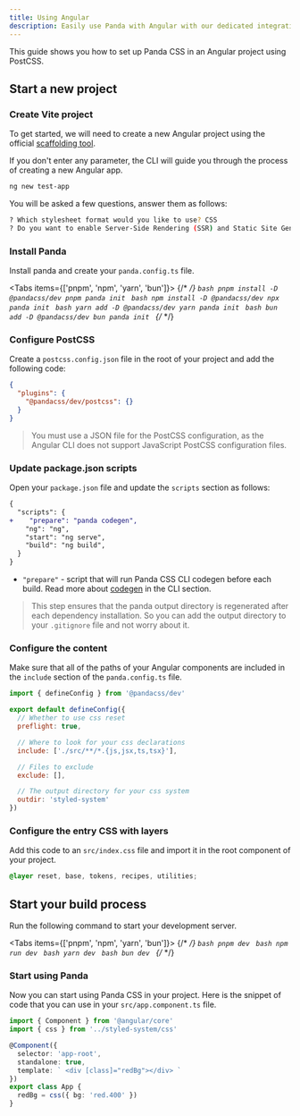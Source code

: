 ```yaml
---
title: Using Angular
description: Easily use Panda with Angular with our dedicated integration.
---
```


This guide shows you how to set up Panda CSS in an Angular project using PostCSS.

## Start a new project

<Steps>

### Create Vite project

To get started, we will need to create a new Angular project using the official
[scaffolding tool](https://angular.dev/tools/cli).

If you don't enter any parameter, the CLI will guide you through the process of creating a new Angular app.

```bash
ng new test-app
```

You will be asked a few questions, answer them as follows:

```bash
? Which stylesheet format would you like to use? CSS
? Do you want to enable Server-Side Rendering (SSR) and Static Site Generation (SSG/Prerendering)? No
```

### Install Panda

Install panda and create your `panda.config.ts` file.

<Tabs items={['pnpm', 'npm', 'yarn', 'bun']}>
  {/* <!-- prettier-ignore-start --> */}
  <Tab>
    ```bash
    pnpm install -D @pandacss/dev
    pnpm panda init
    ```
  </Tab>
  <Tab>
    ```bash
    npm install -D @pandacss/dev
    npx panda init
    ```
  </Tab>
  <Tab>
    ```bash
    yarn add -D @pandacss/dev
    yarn panda init
    ```
  </Tab>
  <Tab>
    ```bash
    bun add -D @pandacss/dev
    bun panda init
    ```
  </Tab>
  {/* <!-- prettier-ignore-end --> */}
</Tabs>

### Configure PostCSS

Create a `postcss.config.json` file in the root of your project and add the following code:

```json filename="postcss.config.json"
{
  "plugins": {
    "@pandacss/dev/postcss": {}
  }
}
```

> You must use a JSON file for the PostCSS configuration, as the Angular CLI does not support JavaScript PostCSS
> configuration files.

### Update package.json scripts

Open your `package.json` file and update the `scripts` section as follows:

```diff {3} filename="package.json"
{
  "scripts": {
+    "prepare": "panda codegen",
    "ng": "ng",
    "start": "ng serve",
    "build": "ng build",
  }
}
```

- `"prepare"` - script that will run Panda CSS CLI codegen before each build. Read more about
  [codegen](/docs/references/cli#panda-codegen) in the CLI section.

> This step ensures that the panda output directory is regenerated after each dependency installation. So you can add
> the output directory to your `.gitignore` file and not worry about it.

### Configure the content

Make sure that all of the paths of your Angular components are included in the `include` section of the
`panda.config.ts` file.

```js {8, 17} filename="panda.config.ts"
import { defineConfig } from '@pandacss/dev'

export default defineConfig({
  // Whether to use css reset
  preflight: true,

  // Where to look for your css declarations
  include: ['./src/**/*.{js,jsx,ts,tsx}'],

  // Files to exclude
  exclude: [],

  // The output directory for your css system
  outdir: 'styled-system'
})
```

### Configure the entry CSS with layers

Add this code to an `src/index.css` file and import it in the root component of your project.

```css filename="src/index.css"
@layer reset, base, tokens, recipes, utilities;
```

## Start your build process

Run the following command to start your development server.

<Tabs items={['pnpm', 'npm', 'yarn', 'bun']}>
  {/* <!-- prettier-ignore-start --> */}
  <Tab>
    ```bash
    pnpm dev
    ```
  </Tab>
  <Tab>
    ```bash
    npm run dev
    ```
  </Tab>
  <Tab>
    ```bash
    yarn dev
    ```
  </Tab>
  <Tab>
    ```bash
    bun dev
    ```
  </Tab>
  {/* <!-- prettier-ignore-end --> */}
</Tabs>

### Start using Panda

Now you can start using Panda CSS in your project. Here is the snippet of code that you can use in your
`src/app.component.ts` file.

```typescript filename="src/app.component.ts"
import { Component } from '@angular/core'
import { css } from '../styled-system/css'

@Component({
  selector: 'app-root',
  standalone: true,
  template: ` <div [class]="redBg"></div> `
})
export class App {
  redBg = css({ bg: 'red.400' })
}
```

</Steps>

